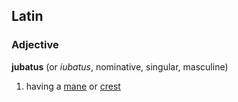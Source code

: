 ==Latin==
===Adjective===
'''jubatus''' (or ''iubatus'', nominative, singular, masculine)
# having a [[mane]] or [[crest]]
